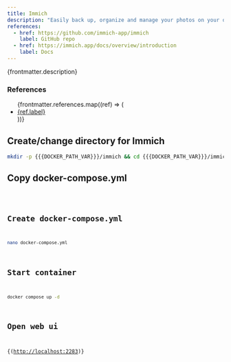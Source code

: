 ```yaml
---
title: Immich
description: "Easily back up, organize and manage your photos on your own server. Immich helps you browse, search and organize your photos and videos with ease."
references:
  - href: https://github.com/immich-app/immich
    label: GitHub repo
  - href: https://immich.app/docs/overview/introduction
    label: Docs
---
```



<p>{frontmatter.description}</p>

### References

<ul>
  {frontmatter.references.map((ref) => (
    <li>
      <a href={ref.href} target="_blank" rel="noopener">
        {ref.label}
      </a>
    </li>
  ))}
</ul>

## Create/change directory for Immich

```sh
mkdir -p {{{DOCKER_PATH_VAR}}}/immich && cd {{{DOCKER_PATH_VAR}}}/immich
```

## Copy docker-compose.yml

<Code lang="yml" title="docker-compose.yml" code={yaml} />

## Create docker-compose.yml

```sh
nano docker-compose.yml
```

## Start container

```sh
docker compose up -d
```

## Open web ui

{(<a href="http://localhost:2283" target="_blank" rel="noopener">http://localhost:2283</a>)}
